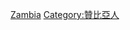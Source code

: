 {{Commons cat|People of Zambia by occupation}}

[[Category:各職業諸國人物|Zambia]]
[[Category:贊比亞人|Category:贊比亞人]]
